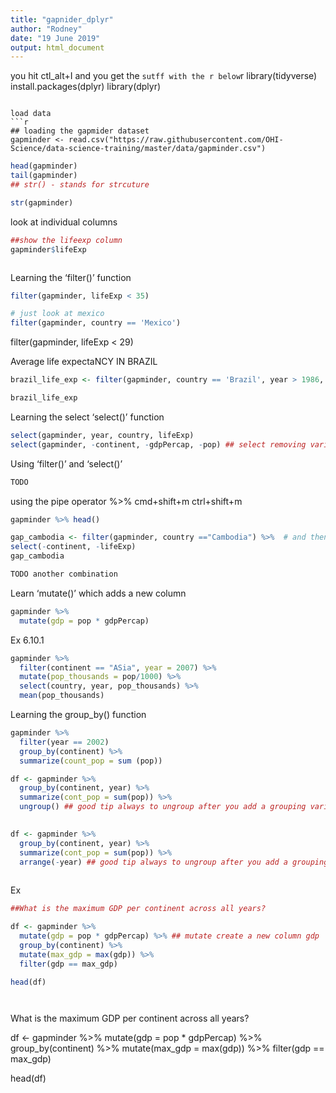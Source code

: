 ```yaml
---
title: "gapnider_dplyr"
author: "Rodney"
date: "19 June 2019"
output: html_document
---
```


you hit ctl_alt+I and you get the ``` sutff with the r below
```r

library(tidyverse)
install.packages(dplyr)
library(dplyr)

```

load data
```r
## loading the gapmider dataset
gapminder <- read.csv("https://raw.githubusercontent.com/OHI-Science/data-science-training/master/data/gapminder.csv")

```
```r
head(gapminder)
tail(gapminder)
## str() - stands for strcuture

str(gapminder)

```

look at individual columns
```r
##show the lifeexp column
gapminder$lifeExp



```


Learning the 'filter()' function
```r
filter(gapminder, lifeExp < 35)

# just look at mexico
filter(gapminder, country == 'Mexico')
```

filter(gapminder, lifeExp < 29)

Average life expectaNCY IN BRAZIL
```r
brazil_life_exp <- filter(gapminder, country == 'Brazil', year > 1986, year < 2008)

brazil_life_exp
```

Learning the select 'select()' function

```r
select(gapminder, year, country, lifeExp)
select(gapminder, -continent, -gdpPercap, -pop) ## select removing variablke

```

Using 'filter()' and 'select()'

```r
TODO

```
using the pipe operator %>% 
cmd+shift+m
ctrl+shift+m

```r
gapminder %>% head()

gap_cambodia <- filter(gapminder, country =="Cambodia") %>%  # and then
select(-continent, -lifeExp)
gap_cambodia

TODO another combination 

```

Learn 'mutate()' which adds a new column

```r
gapminder %>% 
  mutate(gdp = pop * gdpPercap)

```
Ex 6.10.1

```r

gapminder %>% 
  filter(continent == "ASia", year = 2007) %>% 
  mutate(pop_thousands = pop/1000) %>% 
  select(country, year, pop_thousands) %>% 
  mean(pop_thousands)


```

Learning the group_by() function

```r
gapminder %>% 
  filter(year == 2002)
  group_by(continent) %>% 
  summarize(count_pop = sum (pop))
```

```r
df <- gapminder %>%  
  group_by(continent, year) %>% 
  summarize(cont_pop = sum(pop)) %>% 
  ungroup() ## good tip always to ungroup after you add a grouping variable
  
```


```r
df <- gapminder %>%  
  group_by(continent, year) %>% 
  summarize(cont_pop = sum(pop)) %>% 
  arrange(-year) ## good tip always to ungroup after you add a grouping variable
  
```

Ex

```r

##What is the maximum GDP per continent across all years?

df <- gapminder %>%
  mutate(gdp = pop * gdpPercap) %>% ## mutate create a new column gdp
  group_by(continent) %>%
  mutate(max_gdp = max(gdp)) %>%
  filter(gdp == max_gdp)

head(df)




```


What is the maximum GDP per continent across all years?

df <- gapminder %>%
  mutate(gdp = pop * gdpPercap) %>%
  group_by(continent) %>%
  mutate(max_gdp = max(gdp)) %>%
  filter(gdp == max_gdp)

head(df)










